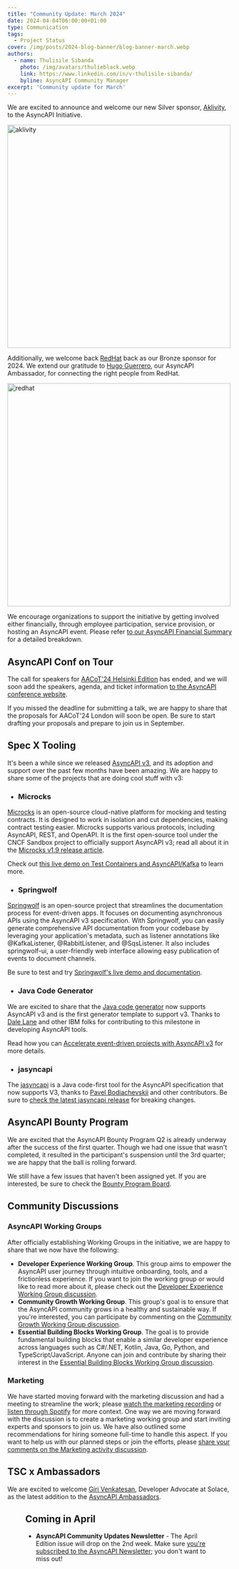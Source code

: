 ```yaml
---
title: "Community Update: March 2024"
date: 2024-04-04T06:00:00+01:00
type: Communication
tags:
  - Project Status
cover: /img/posts/2024-blog-banner/blog-banner-march.webp
authors:
  - name: Thulisile Sibanda
    photo: /img/avatars/thulieblack.webp
    link: https://www.linkedin.com/in/v-thulisile-sibanda/
    byline: AsyncAPI Community Manager
excerpt: 'Community update for March'
---
```

We are excited to announce and welcome our new Silver sponsor, [Aklivity](https://www.aklivity.io/), to the AsyncAPI Initiative.


<a href='https://www.aklivity.io/' target='_blank'>
<Img src='/img/sponsors/aklivity_logo.png' alt='aklivity' width='500px' />
</a>

Additionally, we welcome back [RedHat](https://www.redhat.com/en) back as our Bronze sponsor for 2024. We extend our gratitude to [Hugo Guerrero](https://www.linkedin.com/in/hugo-guerrero), our AsyncAPI Ambassador, for connecting the right people from RedHat.

<a href='https://www.redhat.com/' target='_blank'>
<Img src='/img/sponsors/redhat.svg' alt='redhat' width='500px' />
</a>

We encourage organizations to support the initiative by getting involved either financially, through employee participation, service provision, or hosting an AsyncAPI event. Please refer [to our AsyncAPI Financial Summary](https://www.asyncapi.com/finance) for a detailed breakdown.


## AsyncAPI Conf on Tour
The call for speakers for [AACoT'24 Helsinki Edition](https://conference.asyncapi.com/venue/Helsinki) has ended, and we will soon add the speakers, agenda, and ticket information [to the AsyncAPI conference website](conference.asyncapi.com). 

If you missed the deadline for submitting a talk, we are happy to share that the proposals for AACoT'24 London will soon be open. Be sure to start drafting your proposals and prepare to join us in September.

## Spec X Tooling
It's been a while since we released [AsyncAPI v3](https://www.asyncapi.com/blog/release-notes-3.0.0), and its adoption and support over the past few months have been amazing. We are happy to share some of the projects that are doing cool stuff with v3:


- ### Microcks
[Microcks](https://microcks.io/) is an open-source cloud-native platform for mocking and testing contracts. It is designed to work in isolation and cut dependencies, making contract testing easier. Microcks supports various protocols, including AsyncAPI, REST, and OpenAPI. It is the first open-source tool under the CNCF Sandbox project to officially support AsyncAPI v3; read all about it in the [Microcks v1.9 release article](https://microcks.io/blog/microcks-1.9.0-release/).

Check out [this live demo on Test Containers and AsyncAPI/Kafka](https://www.youtube.com/watch?v=VsTj0hyYiAA&t=262s) to learn more.


- ### Springwolf
[Springwolf](https://www.springwolf.dev/docs/introduction/) is an open-source project that streamlines the documentation process for event-driven apps. It focuses on documenting asynchronous APIs using the AsyncAPI v3 specification. With Springwolf, you can easily generate comprehensive API documentation from your codebase by leveraging your application's metadata, such as listener annotations like @KafkaListener, @RabbitListener, and @SqsListener. It also includes springwolf-ui, a user-friendly web interface allowing easy publication of events to document channels.

Be sure to test and try [Springwolf's live demo and documentation](https://www.springwolf.dev/).

- ### Java Code Generator
We are excited to share that the [Java code generator](https://lnkd.in/d4jeDmMv) now supports AsyncAPI v3 and is the first generator template to support v3. Thanks to [Dale Lane](https://www.linkedin.com/in/dalelane/) and other IBM folks for contributing to this milestone in developing AsyncAPI tools. 

Read how you can [Accelerate event-driven projects with AsyncAPI v3](https://community.ibm.com/community/user/integration/blogs/dale-lane1/2024/03/21/asyncapi-3) for more details.

- ### jasyncapi
The [jasyncapi](https://github.com/asyncapi/jasyncapi) is a Java code-first tool for the AsyncAPI specification that now supports V3, thanks to [Pavel Bodiachevskii](https://www.linkedin.com/in/pavel-bo/) and other contributors. Be sure to [check the latest jasyncapi release](https://github.com/asyncapi/jasyncapi/releases/tag/1.0.0-EAP-3) for breaking changes.


## AsyncAPI Bounty Program
We are excited that the AsyncAPI Bounty Program Q2 is already underway after the success of the first quarter. Though we had one issue that wasn't completed,  it resulted in the participant's suspension until the 3rd quarter; we are happy that the ball is rolling forward. 

We still have a few issues that haven't been assigned yet. If you are interested, be sure to check the [Bounty Program Board](https://github.com/orgs/asyncapi/projects/36/views/4?sliceBy%5Bvalue%5D=bounty%2F2024-Q2). 

## Community Discussions

### AsyncAPI Working Groups
After officially establishing Working Groups in the initiative, we are happy to share that we now have the following:
- **Developer Experience Working Group**. This group aims to empower the AsyncAPI user journey through intuitive onboarding, tools, and a frictionless experience. If you want to join the working group or would like to read more about it, please check out the [Developer Experience Working Group discussion](https://github.com/orgs/asyncapi/discussions/1099).
- **Community Growth Working Group**. This group's goal is to ensure that the AsyncAPI community grows in a healthy and sustainable way. If you're interested, you can participate by commenting on the [Community Growth Working Group discussion](https://github.com/orgs/asyncapi/discussions/1094).
- **Essential Building Blocks Working Group**. The goal is to provide fundamental building blocks that enable a similar developer experience across languages such as C#/.NET, Kotlin, Java, Go, Python,  and TypeScript/JavaScript. Anyone can join and contribute by sharing their interest in the [Essential Building Blocks Working Group discussion](https://github.com/orgs/asyncapi/discussions/1128).

### Marketing
We have started moving forward with the marketing discussion and had a meeting to streamline the work; please [watch the marketing recording](https://www.youtube.com/watch?v=lLE8ta4xn3g) or [listen through Spotify](https://open.spotify.com/episode/5lTXkF1uYogJS7WM1x2ukN?si=5856a9bab3414439) for more context. One way we are moving forward with the discussion is to create a marketing working group and start inviting experts and sponsors to join us. We have also outlined some recommendations for hiring someone full-time to handle this aspect. If you want to help us with our planned steps or join the efforts, please [share your comments on the Marketing activity discussion](https://github.com/orgs/asyncapi/discussions/1062).

## TSC x Ambassadors
We are excited to welcome [Giri Venkatesan](https://www.linkedin.com/in/girivenkatesan), Developer Advocate at Solace, as the latest addition to the [AsyncAPI Ambassadors](https://www.asyncapi.com/community/ambassadors).

<Figure
  src="/img/posts/2024-blog-banner/giri.png"
/>

## Coming in April
- **AsyncAPI Community Updates Newsletter** - The April Edition issue will drop on the 2nd week. Make sure [you're subscribed to the AsyncAPI Newsletter](https://www.asyncapi.com/newsletter); you don't want to miss out!